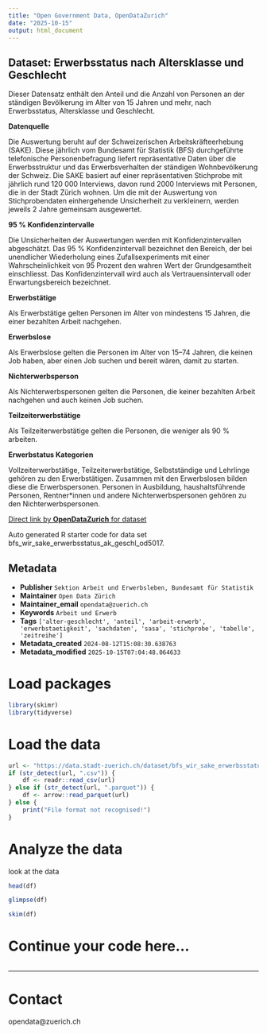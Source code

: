 ```yaml
---
title: "Open Government Data, OpenDataZurich"
date: "2025-10-15"
output: html_document
---
```


## Dataset: Erwerbsstatus nach Altersklasse und Geschlecht

Dieser Datensatz enthält den Anteil und die Anzahl von Personen an der ständigen Bevölkerung im Alter von 15 Jahren und mehr, nach Erwerbsstatus, Altersklasse und Geschlecht.


**Datenquelle**

Die Auswertung beruht auf der Schweizerischen Arbeitskräfteerhebung (SAKE). Diese jährlich vom Bundesamt für Statistik (BFS) durchgeführte telefonische Personenbefragung liefert repräsentative Daten über die Erwerbsstruktur und das Erwerbsverhalten der ständigen Wohnbevölkerung der Schweiz. Die SAKE basiert auf einer repräsentativen Stichprobe mit jährlich rund 120 000 Interviews, davon rund 2000 Interviews mit Personen, die in der Stadt Zürich wohnen. Um die mit der Auswertung von Stichprobendaten einhergehende Unsicherheit zu verkleinern, werden jeweils 2 Jahre gemeinsam ausgewertet.

[]()

**95 % Konfidenzintervalle**

Die Unsicherheiten der Auswertungen werden mit Konfidenzintervallen abgeschätzt. 
Das 95 % Konfidenzintervall bezeichnet den Bereich, der bei unendlicher Wiederholung eines Zufallsexperiments mit einer Wahrscheinlichkeit von 95 Prozent den wahren Wert der
Grundgesamtheit einschliesst. Das Konfidenzintervall wird auch als Vertrauensintervall oder Erwartungsbereich bezeichnet.

[]()

**Erwerbstätige**

Als Erwerbstätige gelten Personen im Alter von mindestens 15 Jahren, die einer bezahlten Arbeit nachgehen.

[]()

**Erwerbslose**

Als Erwerbslose gelten die Personen im Alter von 15–74 Jahren, die keinen Job haben, aber einen Job suchen und bereit wären, damit zu starten.

[]()

**Nichterwerbsperson**

Als Nichterwerbspersonen gelten die Personen, die keiner bezahlten Arbeit nachgehen und auch keinen Job suchen.

[]()

**Teilzeiterwerbstätige**

Als Teilzeiterwerbstätige gelten die Personen, die weniger als 90 % arbeiten.

[]()

**Erwerbstatus Kategorien**

Vollzeiterwerbstätige, Teilzeiterwerbstätige, Selbstständige und Lehrlinge gehören zu den Erwerbstätigen. Zusammen mit den Erwerbslosen bilden diese die Erwerbspersonen.  Personen in Ausbildung, haushaltsführende Personen, Rentner*innen und andere Nichterwerbspersonen gehören zu den Nichterwerbspersonen.

[]()



[Direct link by **OpenDataZurich** for dataset](https://data.stadt-zuerich.ch/dataset/bfs_wir_sake_erwerbsstatus_ak_geschl_od5017)

Auto generated R starter code for data set bfs_wir_sake_erwerbsstatus_ak_geschl_od5017.

## Metadata

- **Publisher** `Sektion Arbeit und Erwerbsleben, Bundesamt für Statistik`
- **Maintainer** `Open Data Zürich`
- **Maintainer_email** `opendata@zuerich.ch`
- **Keywords** `Arbeit und Erwerb`
- **Tags** `['alter-geschlecht', 'anteil', 'arbeit-erwerb', 'erwerbstaetigkeit', 'sachdaten', 'sasa', 'stichprobe', 'tabelle', 'zeitreihe']`
- **Metadata_created** `2024-08-12T15:08:30.638763`
- **Metadata_modified** `2025-10-15T07:04:48.064633`


# Load packages

```r
library(skimr)
library(tidyverse)
```

# Load the data

```r
url <- "https://data.stadt-zuerich.ch/dataset/bfs_wir_sake_erwerbsstatus_ak_geschl_od5017/download/WIR501OD5017.csv"
if (str_detect(url, ".csv")) {
    df <- readr::read_csv(url)
} else if (str_detect(url, ".parquet")) {
    df <- arrow::read_parquet(url)
} else {
    print("File format not recognised!")
}
```

# Analyze the data

look at the data
```r
head(df)
```

```r
glimpse(df)
```

```r
skim(df)
```

# Continue your code here...

```r

```

------------------------------------------------------------------------

# Contact

opendata@zuerich.ch
